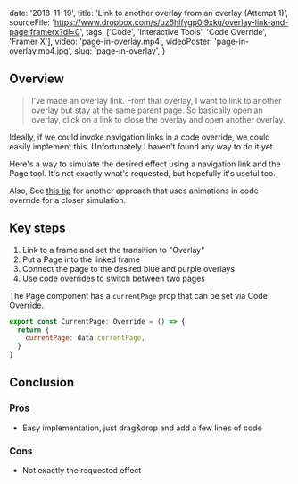 
  date: '2018-11-19',
  title: 'Link to another overlay from an overlay (Attempt 1)',
  sourceFile:
    'https://www.dropbox.com/s/uz6hifygp0i9xkq/overlay-link-and-page.framerx?dl=0',
  tags: ['Code', 'Interactive Tools', 'Code Override', 'Framer X'],
  video: 'page-in-overlay.mp4',
  videoPoster: 'page-in-overlay.mp4.jpg',
  slug: 'page-in-overlay',
}


## Overview

> I’ve made an overlay link. From that overlay, I want to link to another overlay but stay at the same parent page. So basically open an overlay, click on a link to close the overlay and open another overlay.

Ideally, if we could invoke navigation links in a code override, we could easily implement this. Unfortunately I haven't found any way to do it yet.

Here's a way to simulate the desired effect using a navigation link and the Page tool. It's not exactly what's requested, but hopefully it's useful too.

Also, See [this tip](/tips/switch-overlay-all-manual/) for another approach that uses animations in code override for a closer simulation.

## Key steps

1. Link to a frame and set the transition to "Overlay"
2. Put a Page into the linked frame
3. Connect the page to the desired blue and purple overlays
4. Use code overrides to switch between two pages

The Page component has a `currentPage` prop that can be set via Code Override.

```js
export const CurrentPage: Override = () => {
  return {
    currentPage: data.currentPage,
  }
}
```

## Conclusion

### Pros

- Easy implementation, just drag&drop and add a few lines of code

### Cons

- Not exactly the requested effect

